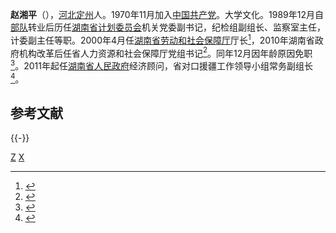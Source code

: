 '''赵湘平'''（{{bd|1950年|7月||catIdx=Z赵}}），[[河北|河北]][[定州市|定州]]人。1970年11月加入[[中国共产党|中国共产党]]。大学文化。1989年12月自[[中国人民解放军|部队]]转业后历任[[湖南省计划委员会|湖南省计划委员会]]机关党委副书记，纪检组副组长、监察室主任，计委副主任等职。2000年4月任[[湖南省劳动和社会保障厅|湖南省劳动和社会保障厅]]厅长<ref>{{Cite web |url=http://hn.rednet.cn/c/2008/04/01/1474815.htm |title=存档副本 |access-date=2012-02-13 |archive-date=2016-03-04 |archive-url=https://web.archive.org/web/20160304195403/http://hn.rednet.cn/c/2008/04/01/1474815.htm |dead-url=no }}</ref>，2010年湖南省政府机构改革后任省人力资源和社会保障厅党组书记<ref>{{cite web |url=http://topics.redcome.com/html/report/2204991-1.htm |title=存档副本 |accessdate=2012-02-13 |deadurl=yes |archiveurl=https://web.archive.org/web/20160304133656/http://topics.redcome.com/html/report/2204991-1.htm |archivedate=2016-03-04 }}</ref>。同年12月因年龄原因免职<ref>{{Cite web |url=http://cpc.people.com.cn/GB/164113/13418288.html |title=存档副本 |access-date=2012-02-13 |archive-date=2016-03-04 |archive-url=https://web.archive.org/web/20160304063303/http://cpc.people.com.cn/GB/164113/13418288.html |dead-url=no }}</ref>。2011年起任[[湖南省人民政府|湖南省人民政府]]经济顾问，省对口援疆工作领导小组常务副组长<ref>{{Cite web |url=http://hn.rednet.cn/c/2012/01/08/2486242.htm |title=存档副本 |access-date=2012-02-13 |archive-date=2016-03-04 |archive-url=https://web.archive.org/web/20160304211848/http://hn.rednet.cn/c/2012/01/08/2486242.htm |dead-url=no }}</ref>。

==参考文献==
<references />

{{-}}
{{start box}}
{{s-ppo}}
{{s-before|新设机构}}
{{s-title|[[湖南省人力资源和社会保障厅|湖南省人力资源和社会保障厅]]党组书记|2010年3月—2010年12月}}
{{s-after|[[彭崇谷|彭崇谷]]}}
{{s-gov}}
{{s-before|[[谷新珊|谷新珊]]}}
{{s-title|[[湖南省劳动和社会保障厅|湖南省劳动和社会保障厅]]厅长|2000年4月—2010年3月}}
{{s-after|机构撤销}}
{{end box}}

{{中国人物小作品}}
[[Category:定州人|Z]]
[[Category:赵姓|X]]